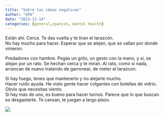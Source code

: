 ```yaml
---
title: "Sobre las ideas negativas"
author: "GPA"
date: "2023-12-14"
categories: [general,spanish, mental health]
---
```


Están ahí. Cerca. Te das vuelta y te tiran el tarazcón.  
No hay mucho para hacer. Esperar que se alejen, que se vallan por donde vinieron. 

Predadores con hambre. Pegás un grito, un gesto con la mano, y sí, se alejan por un rato. Se hechan cerca y  te miran. Al rato, como si nada, arrancan de nuevo tratando de garronear, de meter el tarazcon.  


Si hay fuego, tenes que mantenerlo y no alejarte mucho.  
Hacer ruido ayuda. He visto gente hacer colgantes con botellas de vidrio. Obvio que necesitas viento.  
Si hay más de uno, es bueno para hacer turnos. Parece que lo que buscan es desgastarte. Te cansan, te juegan a largo plazo.  

 
![](camp.png)



